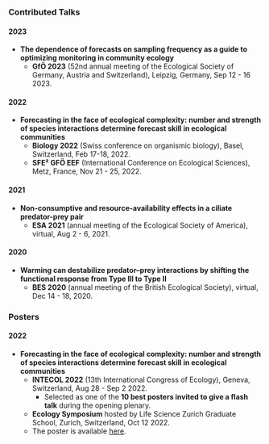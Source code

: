 ### Contributed Talks

#### 2023

- **The dependence of forecasts on sampling frequency as a guide to optimizing monitoring in community ecology**
  - **GfÖ 2023** (52nd annual meeting of the Ecological Society of Germany, Austria and Switzerland), Leipzig, Germany, Sep 12 - 16 2023.

#### 2022

- **Forecasting in the face of ecological complexity: number and strength of species interactions determine forecast skill in ecological communities**
  - **Biology 2022** (Swiss conference on organismic biology), Basel, Switzerland, Feb 17-18, 2022.
  - **SFE² GFÖ EEF** (International Conference on Ecological Sciences), Metz, France, Nov 21 - 25, 2022.

#### 2021

- **Non-consumptive and resource-availability effects in a ciliate predator-prey pair**
  - **ESA 2021** (annual meeting of the Ecological Society of America), virtual, Aug 2 - 6, 2021.

#### 2020

- **Warming can destabilize predator–prey interactions by shifting the functional response from Type III to Type II**
  - **BES 2020** (annual meeting of the British Ecological Society), virtual, Dec 14 - 18, 2020.


### Posters

#### 2022

- **Forecasting in the face of ecological complexity: number and strength of species interactions determine forecast skill in ecological communities** 
  - **INTECOL 2022** (13th International Congress of Ecology), Geneva, Switzerland, Aug 28 - Sep 2 2022.
      - Selected as one of the **10 best posters invited to give a flash talk** during the opening plenary.
  - **Ecology Symposium** hosted by Life Science Zurich Graduate School, Zurich, Switzerland, Oct 12 2022.
  - The poster is available [here](files/PosterEcoforecast.pdf).
  